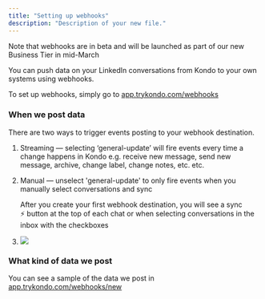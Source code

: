 ```yaml
---
title: "Setting up webhooks"
description: "Description of your new file."
---
```


<Info>
  Note that webhooks are in beta and will be launched as part of our new Business Tier in mid-March
</Info>

You can push data on your LinkedIn conversations from Kondo to your own systems using webhooks.

To set up webhooks, simply go to [app.trykondo.com/webhooks](http://app.trykondo.com/webhooks)

### When we post data

There are two ways to trigger events posting to your webhook destination.

1. Streaming — selecting ‘general-update’ will fire events every time a change happens in Kondo e.g. receive new message, send new message, archive, change label, change notes, etc. etc.

2. Manual — unselect 'general-update' to only fire events when you manually select conversations and sync




   After you create your first webhook destination, you will see a sync ⚡ button at the top of each chat or when selecting conversations in the inbox with the checkboxes&#x9;

3. ![](/CleanShot2025-03-03at18.55.52.png)

### What kind of data we post

You can see a sample of the data we post in [app.trykondo.com/webhooks/new](http://app.trykondo.com/webhooks/new)